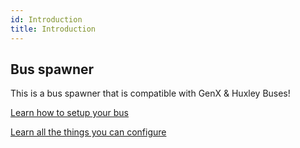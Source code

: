 ```yaml
---
id: Introduction
title: Introduction
---
```


## Bus spawner

This is a bus spawner that is compatible with GenX & Huxley Buses!

[Learn how to setup your bus](setup)

[Learn all the things you can configure](config)
